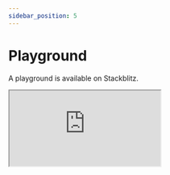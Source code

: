 ```yaml
---
sidebar_position: 5
---
```


# Playground

A playground is available on Stackblitz.

<iframe
  src="https://stackblitz.com/edit/react-pdfmake-reconciler?embed=1&file=src%2FApp.tsx"
  style={{ width: "100%", height: "100vh", maxHeight: 600 }}
/>
